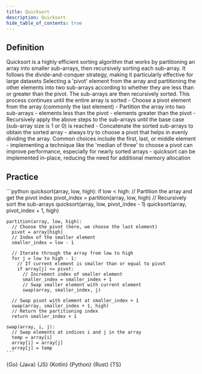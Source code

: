 ```yaml
---
title: Quicksort
description: Quicksort
hide_table_of_contents: true
---
```





## Definition

<Tabs queryString="primary">
  <TabItem value="definition" label="Definition">
    Quicksort is a highly efficient sorting algorithm that works by partitioning an array into smaller sub-arrays, then recursively sorting each sub-array. It follows the divide-and-conquer strategy, making it particularly effective for large datasets
  </TabItem>
  <TabItem value="how" label="Explanation">
    Selecting a 'pivot' element from the array and partitioning the other elements into two sub-arrays according to whether they are less than or greater than the pivot. The sub-arrays are then recursively sorted. This process continues until the entire array is sorted
  </TabItem>
  <TabItem value="guidance" label="Guidance">
    - Choose a pivot element from the array (commonly the last element)
    - Partition the array into two sub-arrays
      - elements less than the pivot
      - elements greater than the pivot
    - Recursively apply the above steps to the sub-arrays until the base case (sub-array size is 1 or 0) is reached
    - Concatenate the sorted sub-arrays to obtain the sorted array
  </TabItem>
  <TabItem value="tips" label="Tips">
    - always try to choose a pivot that helps in evenly dividing the array. Common choices include the first, last, or middle element
    - implementing a technique like the 'median of three' to choose a pivot can improve performance, especially for nearly sorted arrays
    - quicksort can be implemented in-place, reducing the need for additional memory allocation
  </TabItem>
</Tabs>

## Practice

<Tabs queryString="primary">
  <TabItem value="practice" label="Practice">
    ```python
    quicksort(array, low, high):
      if low < high:
        // Partition the array and get the pivot index
        pivot_index = partition(array, low, high)
        // Recursively sort the sub-arrays
        quicksort(array, low, pivot_index - 1)
        quicksort(array, pivot_index + 1, high)

    partition(array, low, high):
      // Choose the pivot (here, we choose the last element)
      pivot = array[high]
      // Index of the smaller element
      smaller_index = low - 1

      // Iterate through the array from low to high
      for j = low to high - 1:
        // If current element is smaller than or equal to pivot
        if array[j] <= pivot:
          // Increment index of smaller element
          smaller_index = smaller_index + 1
          // Swap smaller element with current element
          swap(array, smaller_index, j)

      // Swap pivot with element at smaller_index + 1
      swap(array, smaller_index + 1, high)
      // Return the partitioning index
      return smaller_index + 1

    swap(array, i, j):
      // Swap elements at indices i and j in the array
      temp = array[i]
      array[i] = array[j]
      array[j] = temp
    ```
  </TabItem>
  <TabItem value="solution" label="Solution">
    <Tabs queryString="code">
      <TabItem
        value="go"
        label=""
        attributes={{ title: "Go Lang", className: "code_lang go m" }}
      >
        <CodeBlock language="go">{Go}</CodeBlock>
      </TabItem>
      <TabItem
        value="java"
        label=""
        attributes={{ title: "Java", className: "code_lang java m" }}
      >
        <CodeBlock language="java">{Java}</CodeBlock>
      </TabItem>
      <TabItem
        value="js"
        label=""
        attributes={{ title: "JavaScript", className: "code_lang js m" }}
      >
        <CodeBlock language="js">{JS}</CodeBlock>
      </TabItem>
      <TabItem
        value="kotlin"
        label=""
        attributes={{ title: "Kotlin", className: "code_lang kotlin m" }}
      >
        <CodeBlock language="kotlin">{Kotlin}</CodeBlock>
      </TabItem>
      <TabItem
        value="python"
        label=""
        attributes={{ title: "Python", className: "code_lang python m" }}
      >
        <CodeBlock language="python">{Python}</CodeBlock>
      </TabItem>
      <TabItem
        value="rust"
        label=""
        attributes={{ title: "Rust", className: "code_lang rust m" }}
      >
        <CodeBlock language="rust">{Rust}</CodeBlock>
      </TabItem>
      <TabItem
        value="ts"
        label=""
        attributes={{ title: "TypeScript", className: "code_lang ts m" }}
      >
        <CodeBlock language="ts">{TS}</CodeBlock>
      </TabItem>
    </Tabs>
  </TabItem>
</Tabs>

